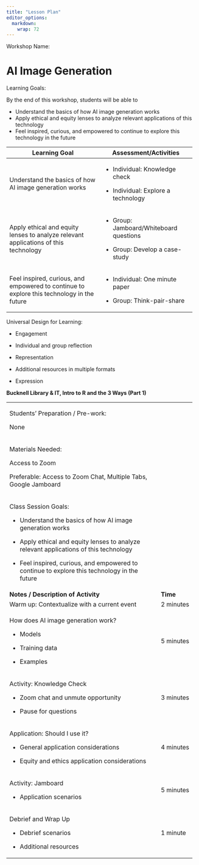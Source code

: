 ```yaml
---
title: "Lesson Plan"
editor_options: 
  markdown: 
    wrap: 72
---
```


Workshop Name:

# AI Image Generation

Learning Goals:

By the end of this workshop, students will be able to

  - Understand the basics of how AI image generation works
  - Apply ethical and equity lenses to analyze relevant applications of this technology
  - Feel inspired, curious, and empowered to continue to explore this technology in the future

+----------------------------------+----------------------------------+
| Learning Goal                    | Assessment/Activities            |
+==================================+==================================+
| Understand the basics of         | -   Individual: Knowledge check  |
| how AI image generation works    |                                  |
|                                  | -   Individual: Explore a        |
|                                  |     technology                   |
|                                  |      
+----------------------------------+----------------------------------+
| Apply ethical and equity lenses  | -   Group: Jamboard/Whiteboard   |
| to analyze relevant              |     questions                    |
| applications of this technology  |                                  |
|                                  | -   Group: Develop a case-study  |
|                                  |                                  |
+----------------------------------+----------------------------------+
| Feel inspired, curious, and      | -   Individual: One minute       |
| empowered to continue            |     paper                        |
| to explore this technology       |                                  |
| in the future                    | -   Group: Think-pair-share      |
|                                  |                                  |
+----------------------------------+----------------------------------+

Universal Design for Learning:

-   Engagement

  - Individual and group reflection

-   Representation

  - Additional resources in multiple formats

-   Expression


**Bucknell Library & IT, Intro to R and the 3 Ways (Part 1)**

+--------------------------------------------------------+------------+
| Students' Preparation / Pre-work:                      |            |
|                                                        |            |
| None                                                   |            |
+--------------------------------------------------------+------------+
| Materials Needed:                                      |            |
|                                                        |            |
| Access to Zoom                                         |            |
|                                                        |            |
| Preferable: Access to Zoom Chat, Multiple Tabs, Google |            |
| Jamboard                                               |            |
+--------------------------------------------------------+------------+
| Class Session Goals:                                   |            |
|                                                        |            |
| -   Understand the basics of how AI image              |            |
|     generation works                                   |            |
|                                                        |            |
| -   Apply ethical and equity lenses to analyze         |            |
|     relevant applications of this technology           |            |
|                                                        |            |
| -   Feel inspired, curious, and empowered to continue  |            |
|     to explore this technology in the future           |            |
+--------------------------------------------------------+------------+
| **Notes / Description of Activity**                    | **Time**   |
+--------------------------------------------------------+------------+
| Warm up: Contextualize with a current event            |  2 minutes |
|                                                        |            |
+--------------------------------------------------------+------------+
| How does AI image generation work?                     |  5 minutes |
|                                                        |            |
| -   Models                                             |            |
|                                                        |            |
| -   Training data                                      |            |
|                                                        |            |
| -   Examples                                           |            |
+--------------------------------------------------------+------------+
| Activity: Knowledge Check                              | 3 minutes  |
|                                                        |            |
| -   Zoom chat and unmute opportunity                   |            |
|                                                        |            |
| -   Pause for questions                                |            |
|                                                        |            |
+--------------------------------------------------------+------------+
| Application: Should I use it?                          | 4 minutes  |
|                                                        |            |
| -   General application considerations                 |            |
|                                                        |            |
| -   Equity and ethics application considerations       |            |
|                                                        |            |
+--------------------------------------------------------+------------+
| Activity: Jamboard                                     | 5 minutes  |
|                                                        |            |
| -   Application scenarios                              |            |
|                                                        |            |
+--------------------------------------------------------+------------+
| Debrief and Wrap Up                                    | 1 minute   |
|                                                        |            |
| -   Debrief scenarios                                  |            |
|                                                        |            |
| -   Additional resources                               |            |
|                                                        |            |
+--------------------------------------------------------+------------+
